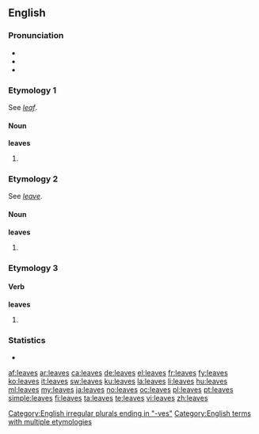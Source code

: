 ==English==

===Pronunciation===
* {{rhymes|iːvz}}
* {{IPA|/liːvz/}}
* {{audio|en-us-leaves.ogg|Audio (US)}}

===Etymology 1===
See ''[[leaf]]''.

====Noun====
{{wikipedia}}
'''leaves'''

# {{plural of|leaf}}

===Etymology 2===
See ''[[leave]]''.

====Noun====
'''leaves'''

# {{plural of|leave}}

===Etymology 3===

====Verb====
'''leaves'''
# {{third-person singular of|leave}}

===Statistics===
* {{rank|trust|perfectly|fixed|851|leaves|chair|date|summer}}

[[Category:English irregular plurals ending in "-ves"]]
[[Category:English terms with multiple etymologies]]

[[af:leaves]]
[[ar:leaves]]
[[ca:leaves]]
[[de:leaves]]
[[el:leaves]]
[[fr:leaves]]
[[fy:leaves]]
[[ko:leaves]]
[[it:leaves]]
[[sw:leaves]]
[[ku:leaves]]
[[la:leaves]]
[[li:leaves]]
[[hu:leaves]]
[[ml:leaves]]
[[my:leaves]]
[[ja:leaves]]
[[no:leaves]]
[[oc:leaves]]
[[pl:leaves]]
[[pt:leaves]]
[[simple:leaves]]
[[fi:leaves]]
[[ta:leaves]]
[[te:leaves]]
[[vi:leaves]]
[[zh:leaves]]